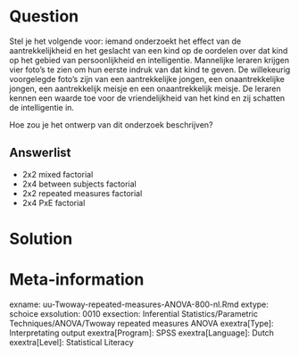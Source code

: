 
Question
========
  
Stel je het volgende voor: iemand onderzoekt het effect van de aantrekkelijkheid en het geslacht van een kind op de oordelen over dat kind op het gebied van persoonlijkheid en intelligentie. Mannelijke leraren krijgen vier foto’s te zien om hun eerste indruk van dat kind te geven. De willekeurig voorgelegde foto’s zijn van een aantrekkelijke jongen, een onaantrekkelijke jongen, een aantrekkelijk meisje en een onaantrekkelijk meisje. De leraren kennen een waarde toe voor de vriendelijkheid van het kind en zij schatten de intelligentie in.

Hoe zou je het ontwerp van dit onderzoek beschrijven?

  
Answerlist
----------
* 2x2 mixed factorial
* 2x4 between subjects factorial
* 2x2 repeated measures factorial
* 2x4 PxE factorial


Solution
========
  




Meta-information
================
exname: uu-Twoway-repeated-measures-ANOVA-800-nl.Rmd
extype: schoice
exsolution: 0010
exsection: Inferential Statistics/Parametric Techniques/ANOVA/Twoway repeated measures ANOVA
exextra[Type]: Interpretating output
exextra[Program]: SPSS
exextra[Language]: Dutch
exextra[Level]: Statistical Literacy
